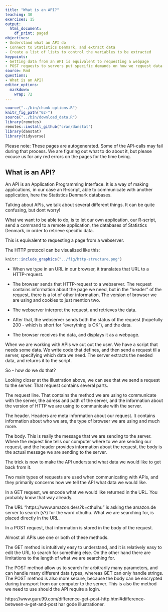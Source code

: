 ```yaml
---
title: "What is an API?"
teaching: 30
exercises: 15
output: 
  html_document:
    df_print: paged
objectives:
- Understand what an API do
- Connect to Statistics Denmark, and extract data
- Create a list of lists to control the variables to be extracted
keypoints: 
- Getting data from an API is equivalent to requesting a webpage
- POST requests to servers put specific demands on how we request data
source: Rmd
questions:
- What is an API?
editor_options: 
  markdown: 
    wrap: 72
---
```


```r
source("../bin/chunk-options.R")
knitr_fig_path("02-")
source("../bin/download_data.R")
library(remotes)
remotes::install_github("cran/danstat")
library(danstat)
library(tidyverse)
```

Please note: These pages are autogenerated. Some of the API-calls may
fail during that process. We are figuring out what to do about it, but
please excuse us for any red errors on the pages for the time being.

## What is an API?

An API is an Application Programming Interface. It is a way of making
applications, in our case an R-script, able to communicate with another
application, here the Statistics Denmark databases.

Talking about APIs, we talk about several different things. It can be
quite confusing, but dont worry!

What we want to be able to do, is to let our own application, our
R-script, send a command to a remote application, the databases of
Statistics Denmark, in order to retrieve specific data.

This is equivalent to requesting a page from a webserver.

The HTTP protocol can be visualized like this:
```r

knitr::include_graphics("../fig/http-structure.png")
```


-   When we type in an URL in our browser, it translates that URL to a
    HTTP-request.

-   The browser sends that HTTP-request to a webserver. The request
    contains information about the page we need, but in the "header" of
    the request, there is a lot of other information. The version of
    browser we are using and cookies to just mention two.

-   The webserver interpret the request, and retrieves the data.

-   After that, the webserver sends both the status of the request
    (hopefully 200 - which is short for "everything is OK"), and the
    data.

-   The browser receives the data, and displays it as a webpage.

When we are working with APIs we cut out the user. We have a script that
needs some data. We write code that defines, and then send a request til
a server, specifying which data we need. The server extracts the needed
data, and returns it to the script.

So - how do we do that?

Looking closer at the illustration above, we can see that we send a 
request to the server. That request contains several parts.

The request line. That contains the method we are using to 
communicate with the server, the adress and path of the server, and the
information about the version of HTTP we are using to communicate with the
server.

The header. Headers are meta information about our request. It contains 
information about who we are, the type of browser we are using and much more.

The body. This is really the message that we are sending to the server. Where
the request line tells our computer where to we are sending our request, and the
header provides information about the request, the body is the actual message 
we are sending to the server.


The trick is now to make the API understand what data we would like to get back from it.

Two main types of requests are used when communicating with APIs, and they
primarily concerns how we tell the API what data we would like.

In a GET request, we encode what we would like returned in the URL. 
You probably know that way already. 

The URL "https://www.amazon.de/s?k=cthulhu" is asking the amazon.de server
to search (s?) for the word cthulhu. What we are searching for, is placed 
directly in the URL.

In a POST request, that information is stored in the body of the request.


Almost all APIs use one or both of these methods.

The GET method is intuitively easy to understand, and it is relatively easy to 
edit the URL to search for something else. On the other hand there are limitations
to the length of what we are searching for.

The POST method allow us to search for arbitrarily many parameters, and can handle
many different data types, whereas GET can only handle strings. The POST method
is also more secure, because the body can be encrypted during transport from 
our computer to the server. This is also the method we need to use should the
API require a login.



https://www.guru99.com/difference-get-post-http.html#difference-between-a-get-and-post har 
gode illustrationer.

